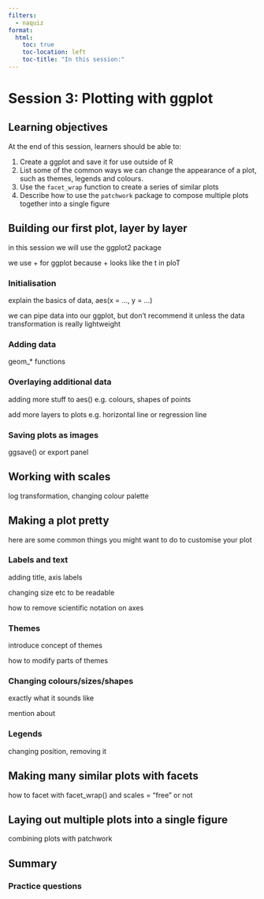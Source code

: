```yaml
---
filters:
  - naquiz
format:
  html:
    toc: true
    toc-location: left
    toc-title: "In this session:"
---
```


# Session 3: Plotting with ggplot

## Learning objectives

At the end of this session, learners should be able to:

1.  Create a ggplot and save it for use outside of R
2.  List some of the common ways we can change the appearance of a plot, such as themes, legends and colours.
3.  Use the `facet_wrap` function to create a series of similar plots
4.  Describe how to use the `patchwork` package to compose multiple plots together into a single figure

## Building our first plot, layer by layer

in this session we will use the ggplot2 package

we use + for ggplot because + looks like the t in ploT

### Initialisation

explain the basics of data, aes(x = ..., y = ...)

we can pipe data into our ggplot, but don't recommend it unless the data transformation is really lightweight

### Adding data

geom\_\* functions

### Overlaying additional data

adding more stuff to aes() e.g. colours, shapes of points

add more layers to plots e.g. horizontal line or regression line

### Saving plots as images

ggsave() or export panel

## Working with scales

log transformation, changing colour palette

## Making a plot pretty

here are some common things you might want to do to customise your plot

### Labels and text

adding title, axis labels

changing size etc to be readable

how to remove scientific notation on axes

### Themes

introduce concept of themes

how to modify parts of themes

### Changing colours/sizes/shapes

exactly what it sounds like

mention about

### Legends

changing position, removing it

## Making many similar plots with facets

how to facet with facet_wrap() and scales = "free" or not

## Laying out multiple plots into a single figure

combining plots with patchwork

## Summary

### Practice questions